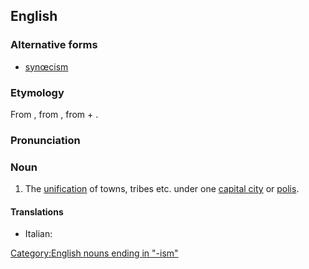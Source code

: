 ==English==
===Alternative forms===
*[[synœcism]]

===Etymology===
From {{AGr.}} {{term|συνοικισμός|sc=polytonic}}, from {{term|συνοικίζειν||to make live with, to unite under one city|sc=polytonic}}, from {{term|σύν||[[syn-]]|sc=polytonic}} + {{term|οἰκίζειν||to colonise|sc=polytonic}}.

===Pronunciation===
{{IPA|/sɪˈniːsɪzəm/}}

===Noun===
{{en-noun}}

# {{context|Ancient Greece}} The [[unification]] of towns, tribes etc. under one [[capital city]] or [[polis]].

====Translations====
{{top}}
*Italian: {{t-|it|sinecismo|m}}
{{mid}}

{{bottom}}

[[Category:English nouns ending in "-ism"]]